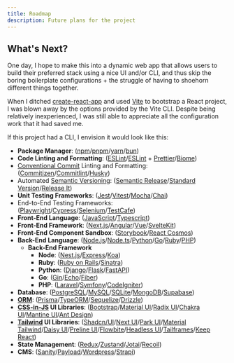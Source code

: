 ```yaml
---
title: Roadmap
description: Future plans for the project
---
```


## What's Next?

One day, I hope to make this into a dynamic web app that allows users to build their preferred stack using a nice UI and/or CLI, and thus skip the boring boilerplate configurations + the struggle of having to shoehorn different things together.

When I ditched [create-react-app](https://create-react-app.dev/) and used [Vite](https://vitejs.dev/) to bootstrap a React project, I was blown away by the options provided by the Vite CLI. Despite being relatively inexperienced, I was still able to appreciate all the configuration work that it had saved me.

If this project had a CLI, I envision it would look like this:

- **Package Manager**: ([npm](https://www.npmjs.com/)/[pnpm](https://pnpm.io/)/[yarn](https://yarnpkg.com/)/[bun](https://bun.sh/))
- **Code Linting and Formatting**: ([ESLint](https://eslint.org/)/[ESLint](https://eslint.org/) + [Prettier](https://prettier.io/)/[Biome](https://biomejs.dev/))
- [Conventional Commit](https://www.conventionalcommits.org/en/v1.0.0/) Linting and Formatting: ([Commitizen](https://commitizen-tools.github.io/commitizen/)/[Commitlint](https://commitlint.js.org/#/)/[Husky](https://typicode.github.io/husky/))
- Automated [Semantic Versioning](https://semver.org/): ([Semantic Release](https://semantic-release.gitbook.io/semantic-release)/[Standard Version](https://github.com/conventional-changelog/standard-version)/[Release It](https://github.com/release-it/release-it))
- **Unit Testing Frameworks**: ([Jest](https://jestjs.io/)/[Vitest](https://vitest.dev/)/[Mocha](https://mochajs.org/)/[Chai](https://www.chaijs.com/))
- End-to-End Testing Frameworks: ([Playwright](https://playwright.dev/)/[Cypress](https://www.cypress.io/)/[Selenium](https://www.selenium.dev/)/[TestCafe](https://devexpress.github.io/testcafe/))
- **Front-End Language**: ([JavaScript](https://developer.mozilla.org/en-US/docs/Glossary/JavaScript)/[Typescript](https://www.typescriptlang.org/))
- **Front-End Framework**: ([Next.js](https://nextjs.org/)/[Angular](https://angular.dev/)/[Vue](https://vuejs.org/)/[SvelteKit](https://kit.svelte.dev/))
- **Front-End Component Sandbox**: ([Storybook](https://storybook.js.org/)/[React Cosmos](https://reactcosmos.org/))
- **Back-End Language**: ([Node.js](https://nodejs.org/en)/[Node.ts](https://nodejs.org/en/learn/getting-started/nodejs-with-typescript)/[Python](https://www.python.org/)/[Go](https://go.dev/)/[Ruby](https://www.ruby-lang.org/en/)/[PHP](https://www.php.net/))
  - **Back-End Framework**
    - **Node**: ([Nest.js](https://nestjs.com/)/[Express](https://expressjs.com/)/[Koa](https://koajs.com/))
    - **Ruby**: ([Ruby on Rails](https://rubyonrails.org/)/[Sinatra](http://sinatrarb.com/))
    - **Python**: ([Django](https://www.djangoproject.com/)/[Flask](https://flask.palletsprojects.com/)/[FastAPI](https://fastapi.tiangolo.com/))
    - **Go**: ([Gin](https://gin-gonic.com/)/[Echo](https://echo.labstack.com/)/[Fiber](https://gofiber.io/))
    - **PHP**: ([Laravel](https://laravel.com/)/[Symfony](https://symfony.com/)/[CodeIgniter](https://codeigniter.com/))
- **Database**: ([PostgreSQL](https://www.postgresql.org/)/[MySQL](https://www.mysql.com/)/[SQLite](https://www.sqlite.org/index.html)/[MongoDB](https://www.mongodb.com/)/[Supabase](https://supabase.com/))
- **[ORM](https://en.wikipedia.org/wiki/Object%E2%80%93relational_mapping)**: ([Prisma](https://www.prisma.io/)/[TypeORM](https://typeorm.io/)/[Sequelize](https://sequelize.org/)/[Drizzle](https://orm.drizzle.team/))
- **[CSS-in-JS](https://en.wikipedia.org/wiki/CSS-in-JS) UI Libraries**: ([Bootstrap](https://getbootstrap.com/)/[Material UI](https://mui.com/)/[Radix UI](https://www.radix-ui.com/)/[Chakra UI](https://chakra-ui.com/)/[Mantine UI](https://mantine.dev/)/[Ant Design](https://ant.design/))
- **[Tailwind](https://tailwindcss.com/) UI Libraries**: ([Shadcn/UI](https://shadcn.dev/)/[Next UI](https://nextui.org/)/[Park UI](https://park-ui.com/)/[Material Tailwind](https://www.material-tailwind.com/)/[Daisy UI](https://daisyui.com/)/[Preline UI](https://preline.co/)/[Flowbite](https://flowbite.com/)/[Headless UI](https://headlessui.dev/)/[Tailframes](https://www.tailframes.com/)/[Keep React](https://react.keepdesign.io/))
- **State Management**: ([Redux](https://redux.js.org/)/[Zustand](https://github.com/pmndrs/zustand)/[Jotai](https://jotai.org/)/[Recoil](https://recoiljs.org/))
- **CMS**: ([Sanity](https://www.sanity.io/)/[Payload](https://payloadcms.com/)/[Wordpress](https://wordpress.org/)/[Strapi](https://strapi.io/))
